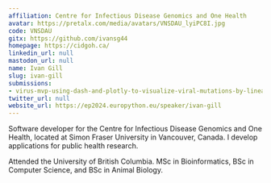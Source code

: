 ```yaml
---
affiliation: Centre for Infectious Disease Genomics and One Health
avatar: https://pretalx.com/media/avatars/VNSDAU_lyiPC8I.jpg
code: VNSDAU
gitx: https://github.com/ivansg44
homepage: https://cidgoh.ca/
linkedin_url: null
mastodon_url: null
name: Ivan Gill
slug: ivan-gill
submissions:
- virus-mvp-using-dash-and-plotly-to-visualize-viral-mutations-by-lineage
twitter_url: null
website_url: https://ep2024.europython.eu/speaker/ivan-gill
---
```


Software developer for the Centre for Infectious Disease Genomics and One Health, located at Simon Fraser University in Vancouver, Canada. I develop applications for public health research.

Attended the University of British Columbia. MSc in Bioinformatics, BSc in Computer Science, and BSc in Animal Biology.
